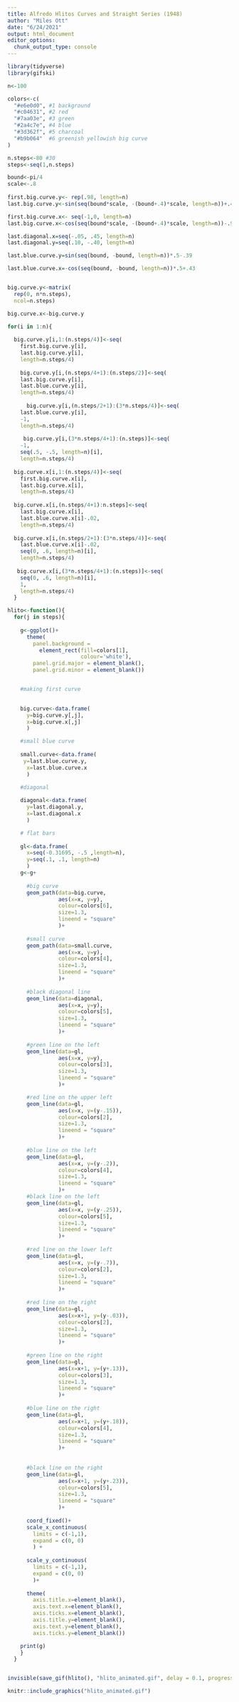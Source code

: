 ```yaml
---
title: Alfredo Hlitos Curves and Straight Series (1948)
author: "Miles Ott"
date: "6/24/2021"
output: html_document
editor_options: 
  chunk_output_type: console
---
```



```r
library(tidyverse)
library(gifski)

n<-100

colors<-c(
  "#e6e0d0", #1 background
  "#c04631", #2 red
  "#7aa03e", #3 green
  "#2a4c7e", #4 blue
  "#3d362f", #5 charcoal
  "#b9b064"  #6 greenish yellowish big curve
)

n.steps<-80 #30
steps<-seq(1,n.steps)

bound<-pi/4
scale<-.8
   
first.big.curve.y<- rep(.98, length=n)
last.big.curve.y<-sin(seq(bound*scale, -(bound+.4)*scale, length=n))+.405

first.big.curve.x<- seq(-1,0, length=n)
last.big.curve.x<-cos(seq(bound*scale, -(bound+.4)*scale, length=n))-.9

last.diagonal.x=seq(-.05, .45, length=n)
last.diagonal.y=seq(.10, -.40, length=n)

last.blue.curve.y=sin(seq(bound, -bound, length=n))*.5-.39

last.blue.curve.x=-cos(seq(bound, -bound, length=n))*.5+.43


big.curve.y<-matrix(
  rep(0, n*n.steps), 
  ncol=n.steps)

big.curve.x<-big.curve.y

for(i in 1:n){
  
  big.curve.y[i,1:(n.steps/4)]<-seq(
    first.big.curve.y[i],
    last.big.curve.y[i],
    length=n.steps/4)
  
    big.curve.y[i,(n.steps/4+1):(n.steps/2)]<-seq(
    last.big.curve.y[i],
    last.blue.curve.y[i],
    length=n.steps/4)
    
      big.curve.y[i,(n.steps/2+1):(3*n.steps/4)]<-seq(
    last.blue.curve.y[i],
    -1,
    length=n.steps/4)
    
     big.curve.y[i,(3*n.steps/4+1):(n.steps)]<-seq(
    -1,
    seq(.5, -.5, length=n)[i],
    length=n.steps/4)
     
  big.curve.x[i,1:(n.steps/4)]<-seq(
    first.big.curve.x[i],
    last.big.curve.x[i],
    length=n.steps/4)
  
  big.curve.x[i,(n.steps/4+1):n.steps]<-seq(
    last.big.curve.x[i],
    last.blue.curve.x[i]-.02,
    length=n.steps/4)
  
  big.curve.x[i,(n.steps/2+1):(3*n.steps/4)]<-seq(
    last.blue.curve.x[i]-.02,
    seq(0, .6, length=n)[i],
    length=n.steps/4)
  
   big.curve.x[i,(3*n.steps/4+1):(n.steps)]<-seq(
    seq(0, .6, length=n)[i],
    1,
    length=n.steps/4)
  }


```


```r
hlito<-function(){
  for(j in steps){
    
    g<-ggplot()+ 
      theme(
        panel.background =
          element_rect(fill=colors[1],
                       colour='white'),
        panel.grid.major = element_blank(),
        panel.grid.minor = element_blank())


    #making first curve

    
    big.curve<-data.frame(
      y=big.curve.y[,j],
      x=big.curve.x[,j]
      )

    #small blue curve
    
    small.curve<-data.frame(
     y=last.blue.curve.y,
      x=last.blue.curve.x
      )

    #diagonal 
    
    diagonal<-data.frame(
      y=last.diagonal.y,
      x=last.diagonal.x
      )

    # flat bars
    
    gl<-data.frame(
      x=seq(-0.31695, -.5 ,length=n),
      y=seq(.1, .1, length=n)
      )
    g<-g+
  
      #big curve
      geom_path(data=big.curve, 
                aes(x=x, y=y), 
                colour=colors[6],
                size=1.3,
                lineend = "square"
                )+
  
      #small curve
      geom_path(data=small.curve, 
                aes(x=x, y=y), 
                colour=colors[4],
                size=1.3,
                lineend = "square"
                )+
  
      #black diagonal line
      geom_line(data=diagonal, 
                aes(x=x, y=y), 
                colour=colors[5],
                size=1.3,
                lineend = "square"
                )+
  
      #green line on the left
      geom_line(data=gl,
                aes(x=x, y=y), 
                colour=colors[3],
                size=1.3,
                lineend = "square"
                )+

      #red line on the upper left
      geom_line(data=gl,
                aes(x=x, y=(y-.15)),
                colour=colors[2],
                size=1.3,
                lineend = "square"
                )+ 
  
      #blue line on the left
      geom_line(data=gl,
                aes(x=x, y=(y-.2)),
                colour=colors[4],
                size=1.3,
                lineend = "square"
                )+ 
      #black line on the left
      geom_line(data=gl,
                aes(x=x, y=(y-.25)),
                colour=colors[5],
                size=1.3,
                lineend = "square"
                )+ 
  
      #red line on the lower left
      geom_line(data=gl,
                aes(x=x, y=(y-.7)), 
                colour=colors[2],
                size=1.3,
                lineend = "square"
                )+ 
  
      #red line on the right
      geom_line(data=gl,
                aes(x=x+1, y=(y-.03)), 
                colour=colors[2],
                size=1.3,
                lineend = "square"
                )+ 
  
      #green line on the right
      geom_line(data=gl,
                aes(x=x+1, y=(y+.13)),
                colour=colors[3],
                size=1.3,
                lineend = "square"
                )+
  
      #blue line on the right
      geom_line(data=gl,
                aes(x=x+1, y=(y+.18)),
                colour=colors[4],
                size=1.3,
                lineend = "square"
                )+
      
  
      #black line on the right
      geom_line(data=gl,
                aes(x=x+1, y=(y+.23)),
                colour=colors[5],
                size=1.3,
                lineend = "square"
                )+
  
      coord_fixed()+
      scale_x_continuous(
        limits = c(-1,1), 
        expand = c(0, 0)
        ) +
  
      scale_y_continuous(
        limits = c(-1,1), 
        expand = c(0, 0)
        )+
  
      theme(
        axis.title.x=element_blank(),
        axis.text.x=element_blank(),
        axis.ticks.x=element_blank(),
        axis.title.y=element_blank(),
        axis.text.y=element_blank(),
        axis.ticks.y=element_blank())

    print(g)
    }
  }


invisible(save_gif(hlito(), "hlito_animated.gif", delay = 0.1, progress = FALSE))  

knitr::include_graphics("hlito_animated.gif")
```

